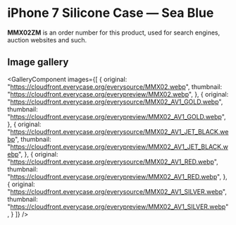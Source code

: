 
# iPhone 7 Silicone Case — Sea Blue

<Callout type='info' emoji='👉🏻'>**MMX02ZM** is an order number for this product, used for search engines, auction websites and such.</Callout>

## Image gallery

<GalleryComponent
    images={[
      {
        original: "https://cloudfront.everycase.org/everysource/MMX02.webp",
        thumbnail: "https://cloudfront.everycase.org/everypreview/MMX02.webp",
      },
      {
        original: "https://cloudfront.everycase.org/everysource/MMX02_AV1_GOLD.webp",
        thumbnail: "https://cloudfront.everycase.org/everypreview/MMX02_AV1_GOLD.webp",
      },
      {
        original: "https://cloudfront.everycase.org/everysource/MMX02_AV1_JET_BLACK.webp",
        thumbnail: "https://cloudfront.everycase.org/everypreview/MMX02_AV1_JET_BLACK.webp",
      },
      {
        original: "https://cloudfront.everycase.org/everysource/MMX02_AV1_RED.webp",
        thumbnail: "https://cloudfront.everycase.org/everypreview/MMX02_AV1_RED.webp",
      },
      {
        original: "https://cloudfront.everycase.org/everysource/MMX02_AV1_SILVER.webp",
        thumbnail: "https://cloudfront.everycase.org/everypreview/MMX02_AV1_SILVER.webp",
      }
    ]}
  />
